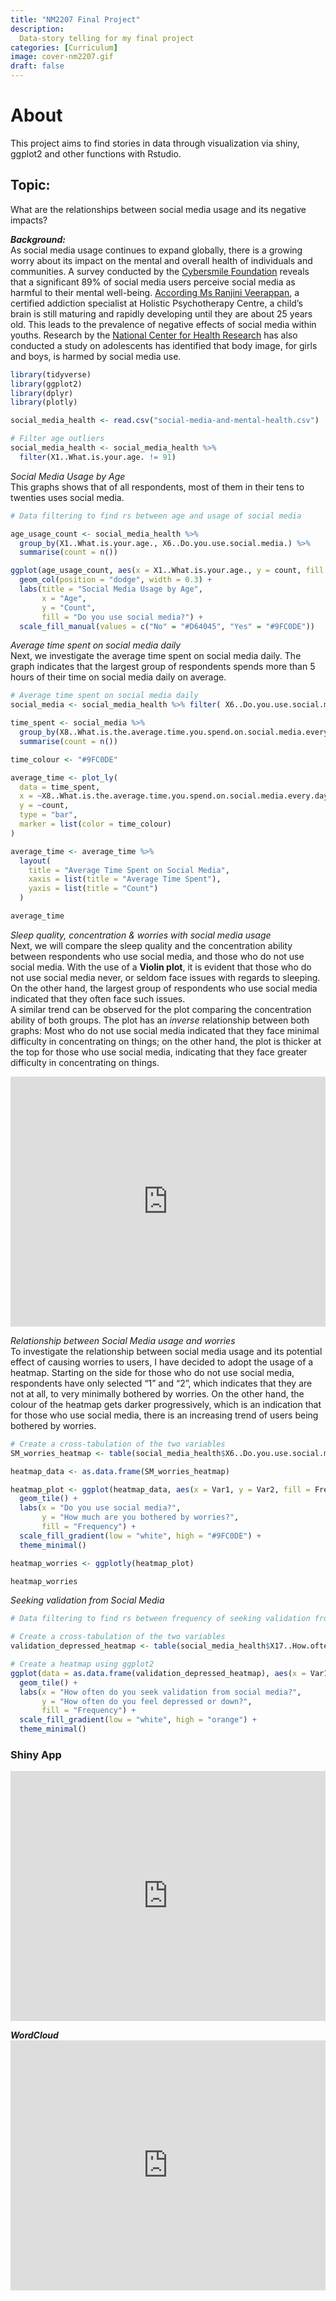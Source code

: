```yaml
---
title: "NM2207 Final Project"
description: 
  Data-story telling for my final project
categories: [Curriculum]
image: cover-nm2207.gif
draft: false
---
```


# About

This project aims to find stories in data through visualization via shiny, ggplot2 and other functions with Rstudio.

## Topic:

What are the relationships between social media usage and its negative impacts?

***Background:***\
As social media usage continues to expand globally, there is a growing worry about its impact on the mental and overall health of individuals and communities. A survey conducted by the [Cybersmile Foundation](https://www.marketingtechnews.net/news/2022/jun/22/89-of-people-feel-social-media-negatively-affects-their-mental-health/) reveals that a significant 89% of social media users perceive social media as harmful to their mental well-being. [According Ms Ranjini Veerappan](https://www.channelnewsasia.com/singapore/big-read-teenagers-social-media-addiction-cost-mental-health-3647121), a certified addiction specialist at Holistic Psychotherapy Centre, a child's brain is still maturing and rapidly developing until they are about 25 years old. This leads to the prevalence of negative effects of social media within youths. Research by the [National Center for Health Research](https://www.center4research.org/social-media-affects-mental-health/) has also conducted a study on adolescents has identified that body image, for girls and boys, is harmed by social media use.

```r
library(tidyverse)
library(ggplot2)
library(dplyr)
library(plotly)

social_media_health <- read.csv("social-media-and-mental-health.csv")

# Filter age outliers
social_media_health <- social_media_health %>%
  filter(X1..What.is.your.age. != 91)

```

*Social Media Usage by Age*\
This graphs shows that of all respondents, most of them in their tens to twenties uses social media.

```r
# Data filtering to find rs between age and usage of social media

age_usage_count <- social_media_health %>%
  group_by(X1..What.is.your.age., X6..Do.you.use.social.media.) %>%
  summarise(count = n())

ggplot(age_usage_count, aes(x = X1..What.is.your.age., y = count, fill = factor(X6..Do.you.use.social.media.))) +
  geom_col(position = "dodge", width = 0.3) +
  labs(title = "Social Media Usage by Age",
       x = "Age",
       y = "Count",
       fill = "Do you use social media?") +
  scale_fill_manual(values = c("No" = "#D64045", "Yes" = "#9FC0DE"))
```

*Average time spent on social media daily*\
Next, we investigate the average time spent on social media daily. The graph indicates that the largest group of respondents spends more than 5 hours of their time on social media daily on average.

```r
# Average time spent on social media daily
social_media <- social_media_health %>% filter( X6..Do.you.use.social.media. == "Yes")

time_spent <- social_media %>% 
  group_by(X8..What.is.the.average.time.you.spend.on.social.media.every.day.) %>%
  summarise(count = n())

time_colour <- "#9FC0DE"

average_time <- plot_ly(
  data = time_spent,
  x = ~X8..What.is.the.average.time.you.spend.on.social.media.every.day.,
  y = ~count,
  type = "bar",
  marker = list(color = time_colour)
)

average_time <- average_time %>%
  layout(
    title = "Average Time Spent on Social Media",
    xaxis = list(title = "Average Time Spent"),
    yaxis = list(title = "Count")
  )

average_time

```


*Sleep quality, concentration & worries with social media usage*\
Next, we will compare the sleep quality and the concentration ability between respondents who use social media, and those who do not use social media. With the use of a **Violin plot**, it is evident that those who do not use social media never, or seldom face issues with regards to sleeping. On the other hand, the largest group of respondents who use social media indicated that they often face such issues.  
A similar trend can be observed for the plot comparing the concentration ability of both groups. The plot has an *inverse* relationship between both graphs: Most who do not use social media indicated that they face minimal difficulty in concentrating on things; on the other hand, the plot is thicker at the top for those who use social media, indicating that they face greater difficulty in concentrating on things.

<iframe height="400" width="100%" frameborder="no" src="https://liyinnng.shinyapps.io/violin-app/"> </iframe>


*Relationship between Social Media usage and worries*\
To investigate the relationship between social media usage and its potential effect of causing worries to users, I have decided to adopt the usage of a heatmap. Starting on the side for those who do not use social media, respondents have only selected "1" and "2", which indicates that they are not at all, to very minimally bothered by worries. On the other hand, the colour of the heatmap gets darker progressively, which is an indication that for those who use social media, there is an increasing trend of users being bothered by worries. 

```r

# Create a cross-tabulation of the two variables
SM_worries_heatmap <- table(social_media_health$X6..Do.you.use.social.media., social_media_health$X13..On.a.scale.of.1.to.5..how.much.are.you.bothered.by.worries.)

heatmap_data <- as.data.frame(SM_worries_heatmap)

heatmap_plot <- ggplot(heatmap_data, aes(x = Var1, y = Var2, fill = Freq)) +
  geom_tile() +
  labs(x = "Do you use social media?",
       y = "How much are you bothered by worries?",
       fill = "Frequency") +
  scale_fill_gradient(low = "white", high = "#9FC0DE") +
  theme_minimal()

heatmap_worries <- ggplotly(heatmap_plot)

heatmap_worries

```


*Seeking validation from Social Media*\
```r
# Data filtering to find rs between frequency of seeking validation from SM and frequency of feeling depressed or down 

# Create a cross-tabulation of the two variables
validation_depressed_heatmap <- table(social_media_health$X17..How.often.do.you.look.to.seek.validation.from.features.of.social.media., social_media_health$X18..How.often.do.you.feel.depressed.or.down.)

# Create a heatmap using ggplot2
ggplot(data = as.data.frame(validation_depressed_heatmap), aes(x = Var1, y = Var2, fill = Freq)) +
  geom_tile() +
  labs(x = "How often do you seek validation from social media?",
       y = "How often do you feel depressed or down?",
       fill = "Frequency") +
  scale_fill_gradient(low = "white", high = "orange") +
  theme_minimal()

```

### Shiny App

<iframe height="400" width="100%" frameborder="no" src="https://liyinnng.shinyapps.io/bargraph-app/"> </iframe>

***WordCloud*** <iframe height="400" width="100%" frameborder="no" src="https://liyinnng.shinyapps.io/wordcloud-app/"> </iframe>